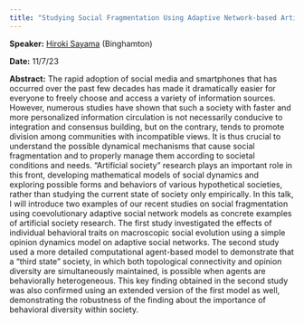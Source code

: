 ```yaml
---
title: "Studying Social Fragmentation Using Adaptive Network-based Artificial Society Models"
---
```

**Speaker:** [Hiroki Sayama](https://bingweb.binghamton.edu/~sayama/) (Binghamton)

**Date:** 11/7/23

**Abstract:** The rapid adoption of social media and smartphones that has occurred over the past few decades has made it dramatically easier for everyone to freely choose and access a variety of information sources. However, numerous studies have shown that such a society with faster and more personalized information circulation is not necessarily conducive to integration and consensus building, but on the contrary, tends to promote division among communities with incompatible views. It is thus crucial to understand the possible dynamical mechanisms that cause social fragmentation and to properly manage them according to societal conditions and needs. “Artificial society” research plays an important role in this front, developing mathematical models of social dynamics and exploring possible forms and behaviors of various hypothetical societies, rather than studying the current state of society only empirically. In this talk, I will introduce two examples of our recent studies on social fragmentation using coevolutionary adaptive social network models as concrete examples of artificial society research. The first study investigated the effects of individual behavioral traits on macroscopic social evolution using a simple opinion dynamics model on adaptive social networks. The second study used a more detailed computational agent-based model to demonstrate that a “third state” society, in which both topological connectivity and opinion diversity are simultaneously maintained, is possible when agents are behaviorally heterogeneous. This key finding obtained in the second study was also confirmed using an extended version of the first model as well, demonstrating the robustness of the finding about the importance of behavioral diversity within society.